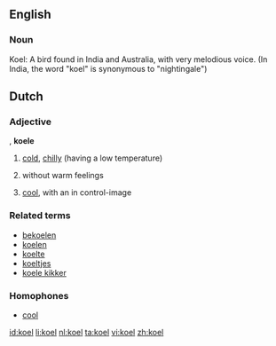 ==English==

===Noun===
Koel: A bird found in India and Australia, with very melodious voice. (In India, the word "koel" is synonymous to "nightingale")


==Dutch==

===Adjective===
{{infl|nl|adjective}}, '''koele'''

# {{literally|lang=nl}} [[cold]], [[chilly]] (having a low temperature)
# {{figuratively|lang=nl}} without warm feelings
# {{figuratively|lang=nl}} [[cool]], with an in control-image

===Related terms===
* [[bekoelen]]
* [[koelen]]
* [[koelte]]
* [[koeltjes]]
* [[koele kikker]]

===Homophones===
* [[cool#Dutch|cool]]

[[id:koel]]
[[li:koel]]
[[nl:koel]]
[[ta:koel]]
[[vi:koel]]
[[zh:koel]]